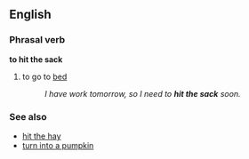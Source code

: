 ==English==

===Phrasal verb===
'''to hit the sack'''
#to go to [[bed]]
#:''I have work tomorrow, so I need to '''hit the sack''' soon.''

===See also===

*[[hit the hay]]
*[[turn into a pumpkin]]